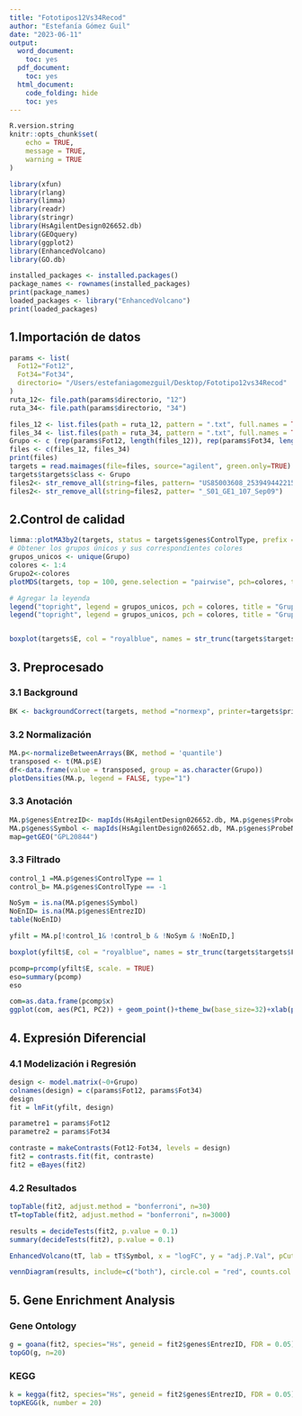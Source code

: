 ```yaml
---
title: "Fototipos12Vs34Recod"
author: "Estefanía Gómez Guil"
date: "2023-06-11"
output:
  word_document:
    toc: yes
  pdf_document:
    toc: yes
  html_document:
    code_folding: hide
    toc: yes
---
```



```r
R.version.string
knitr::opts_chunk$set(
	echo = TRUE,
	message = TRUE,
	warning = TRUE
)

library(xfun)
library(rlang)
library(limma)
library(readr)
library(stringr)
library(HsAgilentDesign026652.db)
library(GEOquery)
library(ggplot2)
library(EnhancedVolcano)
library(GO.db)

installed_packages <- installed.packages()
package_names <- rownames(installed_packages)
print(package_names)
loaded_packages <- library("EnhancedVolcano")
print(loaded_packages)
```

## 1.Importación de datos
```r
params <- list(
  Fot12="Fot12",
  Fot34="Fot34",
  directorio= "/Users/estefaniagomezguil/Desktop/Fototipo12vs34Recod"
)
ruta_12<- file.path(params$directorio, "12")
ruta_34<- file.path(params$directorio, "34")

files_12 <- list.files(path = ruta_12, pattern = ".txt", full.names = TRUE)
files_34 <- list.files(path = ruta_34, pattern = ".txt", full.names = TRUE)
Grupo <- c (rep(params$Fot12, length(files_12)), rep(params$Fot34, length(files_34)))
files <- c(files_12, files_34)
print(files)
targets = read.maimages(file=files, source="agilent", green.only=TRUE)
targets$targets$class <- Grupo
files2<- str_remove_all(string=files, pattern= "US85003608_253949442215")
files2<- str_remove_all(string=files2, patter= "_S01_GE1_107_Sep09")

```

## 2.Control de calidad

```r
limma::plotMA3by2(targets, status = targets$genes$ControlType, prefix = "MA", device = "pdf")
# Obtener los grupos únicos y sus correspondientes colores
grupos_unicos <- unique(Grupo)
colores <- 1:4
Grupo2<-colores
plotMDS(targets, top = 100, gene.selection = "pairwise", pch=colores, type="p", plot = TRUE)

# Agregar la leyenda
legend("topright", legend = grupos_unicos, pch = colores, title = "Grupos")
legend("topright", legend = grupos_unicos, pch = colores, title = "Grupos")


boxplot(targets$E, col = "royalblue", names = str_trunc(targets$targets$FileName, width = 10, side = "left"))
```

## 3. Preprocesado

### 3.1 Background
```r
BK <- backgroundCorrect(targets, method ="normexp", printer=targets$printer, verbose=TRUE)
```

### 3.2 Normalización
```r
MA.p<-normalizeBetweenArrays(BK, method = 'quantile')
transposed <- t(MA.p$E)
df<-data.frame(value = transposed, group = as.character(Grupo))
plotDensities(MA.p, legend = FALSE, type="1")
```


### 3.3 Anotación
```r
MA.p$genes$EntrezID<- mapIds(HsAgilentDesign026652.db, MA.p$genes$ProbeName, keytype = "PROBEID", column = "ENTREZID")
MA.p$genes$Symbol <- mapIds(HsAgilentDesign026652.db, MA.p$genes$ProbeName, keytype = "PROBEID", column = "SYMBOL")
map=getGEO("GPL20844")
```
### 3.3 Filtrado
```r
control_1 =MA.p$genes$ControlType == 1
control_b= MA.p$genes$ControlType == -1
```

```r
NoSym = is.na(MA.p$genes$Symbol)
NoEnID= is.na(MA.p$genes$EntrezID)
table(NoEnID)
```

```r
yfilt = MA.p[!control_1& !control_b & !NoSym & !NoEnID,]
```

```r
boxplot(yfilt$E, col = "royalblue", names = str_trunc(targets$targets$FileName, width = 10, side = "left"))
```

```r
pcomp=prcomp(yfilt$E, scale. = TRUE)
eso=summary(pcomp)
eso
```

```r
com=as.data.frame(pcomp$x)
ggplot(com, aes(PC1, PC2)) + geom_point()+theme_bw(base_size=32)+xlab(paste("PC1:",eso$importance[2,1])) + ylab(paste("PC2:",eso$importance[2,2]))+theme(legend.position="top")
```


## 4. Expresión Diferencial


### 4.1 Modelización i Regresión

```r
design <- model.matrix(~0+Grupo)
colnames(design) = c(params$Fot12, params$Fot34)
design
fit = lmFit(yfilt, design)
```

```r
parametre1 = params$Fot12
parametre2 = params$Fot34

contraste = makeContrasts(Fot12-Fot34, levels = design)
fit2 = contrasts.fit(fit, contraste)
fit2 = eBayes(fit2)

```


### 4.2 Resultados

```r
topTable(fit2, adjust.method = "bonferroni", n=30)
tT=topTable(fit2, adjust.method = "bonferroni", n=3000)

results = decideTests(fit2, p.value = 0.1)
summary(decideTests(fit2), p.value = 0.1)
```


```r
EnhancedVolcano(tT, lab = tT$Symbol, x = "logFC", y = "adj.P.Val", pCutoff = 0.05, FCcutoff=2, labSize = 6.0, ylim=0.95)
```





```r
vennDiagram(results, include=c("both"), circle.col = "red", counts.col = "blue", names = c("CHD9-CTL"))
```



## 5. Gene Enrichment Analysis


### Gene Ontology

```r
g = goana(fit2, species="Hs", geneid = fit2$genes$EntrezID, FDR = 0.05)
topGO(g, n=20)
```


### KEGG

```r
k = kegga(fit2, species="Hs", geneid = fit2$genes$EntrezID, FDR = 0.05)
topKEGG(k, number = 20)
```